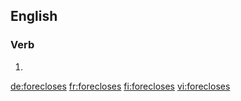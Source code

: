 ==English==

===Verb===
{{head|en|verb form}}

# {{en-third-person singular of|foreclose}}

[[de:forecloses]]
[[fr:forecloses]]
[[fi:forecloses]]
[[vi:forecloses]]